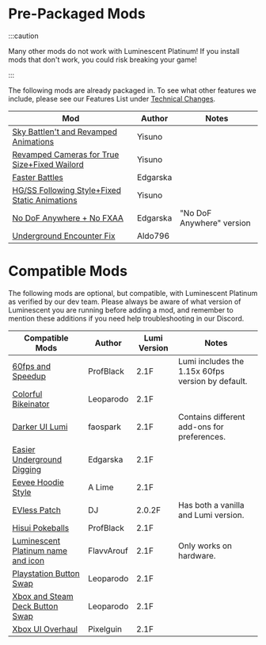 
# Pre-Packaged Mods

:::caution

Many other mods do not work with Luminescent Platinum! If you install mods that don't work, you could risk breaking your game!

:::

The following mods are already packaged in. To see what other features we include, please see our Features List under [Technical Changes](features.mdx#technical-changes).

| Mod                                                                                 | Author                  | Notes                     |
| ----------------------------------------------------------------------------------- | ----------------------- | ------------------------- |
| [Sky Battlen't and Revamped Animations](https://gamebanana.com/mods/377161)         | Yisuno                  |                           |
| [Revamped Cameras for True Size+Fixed Wailord](https://gamebanana.com/mods/346410)  | Yisuno                  |                           |
| [Faster Battles](https://gamebanana.com/mods/340352)                                | Edgarska                |                           |
| [HG/SS Following Style+Fixed Static Animations](https://gamebanana.com/mods/345001) | Yisuno                  |                           |
| [No DoF Anywhere + No FXAA](https://gamebanana.com/mods/340159)                     | Edgarska                | "No DoF Anywhere" version |
| [Underground Encounter Fix](https://gamebanana.com/mods/346666)                     | Aldo796                 |                           |

# Compatible Mods

The following mods are optional, but compatible, with Luminescent Platinum as verified by our dev team. Please always be aware of what version of Luminescent you are running before adding a mod, and remember to mention these additions if you need help troubleshooting in our Discord.

| Compatible Mods                                                                     | Author                  | Lumi Version              | Notes                     |
| ----------------------------------------------------------------------------------- | ----------------------- | ------------------------- | ------------------------- |
| [60fps and Speedup](https://www.nexusmods.com/pokemonbdsp/mods/9)                   | ProfBlack               | 2.1F                      | Lumi includes the 1.15x 60fps version by default.|
| [Colorful Bikeinator](https://www.nexusmods.com/pokemonbdsp/mods/7)                 | Leoparodo               | 2.1F                      |                           |
| [Darker UI Lumi](https://www.nexusmods.com/pokemonbdsp/mods/12)                     | faospark                | 2.1F                      | Contains different add-ons for preferences.|
| [Easier Underground Digging](https://gamebanana.com/mods/340161)                    | Edgarska                | 2.1F                      |                           |
| [Eevee Hoodie Style](https://gamebanana.com/mods/339850)                            | A Lime                  | 2.1F                      |                           |
| [EVless Patch](https://www.nexusmods.com/pokemonbdsp/mods/17)                       | DJ                      | 2.0.2F                      |  Has both a vanilla and Lumi version.                         |
| [Hisui Pokeballs](https://www.nexusmods.com/pokemonbdsp/mods/14)                    | ProfBlack               | 2.1F                      |                           |
| [Luminescent Platinum name and icon](https://www.nexusmods.com/pokemonbdsp/mods/5)  | FlavvArouf              | 2.1F                      | Only works on hardware.   |
| [Playstation Button Swap](https://www.nexusmods.com/pokemonbdsp/mods/8)             | Leoparodo               | 2.1F                      |                           |
| [Xbox and Steam Deck Button Swap](https://www.nexusmods.com/pokemonbdsp/mods/4)     | Leoparodo               | 2.1F                      |                           |
| [Xbox UI Overhaul](https://www.nexusmods.com/pokemonbdsp/mods/11)                   | Pixelguin               | 2.1F                      |                           |

